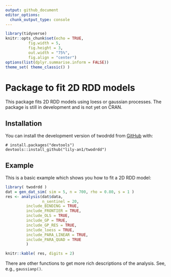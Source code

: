 ```yaml
---
output: github_document
editor_options: 
  chunk_output_type: console
---
```


```r
library(tidyverse)
knitr::opts_chunk$set(echo = TRUE,
          fig.width = 5,
          fig.height = 3,
          out.width = "75%",
          fig.align = "center")
options(list(dplyr.summarise.inform = FALSE))
theme_set( theme_classic() )
```

# Package to fit 2D RDD models

This package fits 2D RDD models using loess or gaussian processes. The package is still in development and is not yet on CRAN.


## Installation

You can install the development version of twodrdd from [GitHub](https://github.com/lily-an1/twodrdd) with:
```
# install.packages("devtools")
devtools::install_github("lily-an1/twodrdd")
```


## Example

This is a basic example which shows you how to fit a 2D RDD model:

```r
library( twodrdd )
dat = gen_dat_sim( sim = 5, n = 700, rho = 0.80, s = 1 )
res <- analysis(dat$data, 
                n_sentinel = 20,
         include_BINDING = TRUE,
         include_FRONTIER = TRUE,
         include_OLS = TRUE,
         include_GP = TRUE,
         include_GP_RES = TRUE,
         include_loess = TRUE,
         include_PARA_LINEAR = TRUE,
         include_PARA_QUAD = TRUE
         )

knitr::kable( res, digits = 2)
```

There are other functions to get more rich descriptions of the analysis.  See, e.g., `gaussianp()`.




